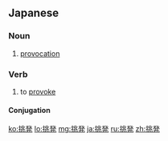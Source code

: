 ==Japanese==
{{ja-kanjitab|ちょう|はつ|yomi=o}}

===Noun===
{{ja-noun|ちょうはつ|kyu=挑發}}

# [[provocation]]
#: {{ja-usex|核開発は'''挑発'''行為だ。|かく かいはつ は '''ちょうはつ''' こうい だ。|Nuclear development is an act of provocation.}}

===Verb===
{{ja-verb-suru|ちょうはつ|kyu=挑發}}

# to [[provoke]]
#: {{ja-usex|軍拡は敵国を'''挑発'''する。|ぐんかく は てきこく を '''ちょうはつ''' する。|Military expansion provokes enemy states.}}

====Conjugation====
{{ja-suru|ちょうはつ}}

[[ko:挑発]]
[[lo:挑発]]
[[mg:挑発]]
[[ja:挑発]]
[[ru:挑発]]
[[zh:挑発]]